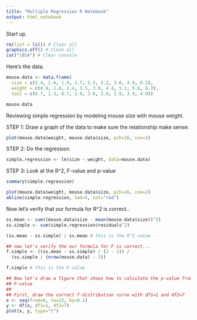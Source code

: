 ```yaml
---
title: "Multiple Regression R Notebook"
output: html_notebook
---
```


Start up.

```r
rm(list = ls()) # Clear all
graphics.off() # Close all
cat("\014") # Clear console
```

Here's the data.

```r
mouse.data <- data.frame(
  size = c(1.4, 2.6, 1.0, 3.7, 5.5, 3.2, 3.0, 4.9, 6.3),
  weight = c(0.9, 1.8, 2.4, 3.5, 3.9, 4.4, 5.1, 5.6, 6.3),
  tail = c(0.7, 1.3, 0.7, 2.0, 3.6, 3.0, 2.9, 3.9, 4.0))

mouse.data
```
Reviewing simple regression by modeling mouse size with mouse weight.

STEP 1: Draw a graph of the data to make sure the relationship make sense:

```r
plot(mouse.data$weight, mouse.data$size, pch=16, cex=2)
```
STEP 2: Do the regression

```r
simple.regression <- lm(size ~ weight, data=mouse.data)
```

STEP 3: Look at the R^2, F-value and p-value

```r
summary(simple.regression)

```
```r
plot(mouse.data$weight, mouse.data$size, pch=16, cex=2)
abline(simple.regression, lwd=5, col="red")
```

Now let's verify that our formula for R^2 is correct..

```r
ss.mean <- sum((mouse.data$size - mean(mouse.data$size))^2)
ss.simple <- sum(simple.regression$residuals^2)

(ss.mean - ss.simple) / ss.mean # this is the R^2 value

## now let's verify the our formula for F is correct...
f.simple <- ((ss.mean - ss.simple) / (2 - 1)) / 
  (ss.simple / (nrow(mouse.data) - 2))

f.simple # this is the F-value

## Now let's draw a figure that shows how to calculate the p-value from the
## F-value
##
## First, draw the correct f-distribution curve with df1=1 and df2=7
x <- seq(from=0, to=15, by=0.1)
y <- df(x, df1=1, df2=7)
plot(x, y, type="l")
```

